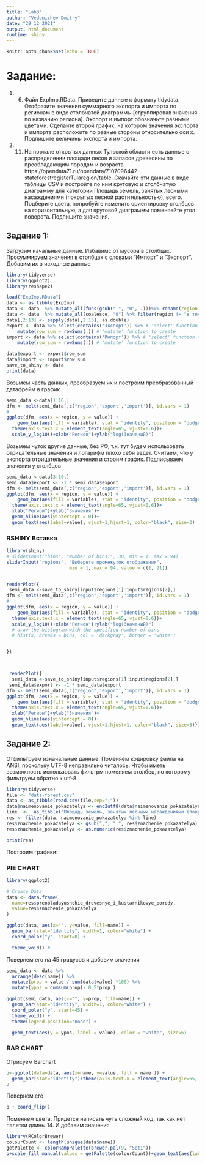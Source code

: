 ```yaml
---
title: "Lab3"
author: "Vedenichev Dmitry"
date: "29 12 2021"
output: html_document
runtime: shiny
---
```


```r
knitr::opts_chunk$set(echo = TRUE)
```
# Задание:

1) (6) Файл ExpImp.RData.
 Приведите данные к формату tidydata. Отобразите значения
 суммарного экспорта и импорта по регионам в виде столбчатой диаграммы
 [сгруппировав значения по названию региона]. Экспорт и импорт обозначьте
 разными цветами. Сделайте второй график, на котором значения экспорта и
 импорта расположите по разные стороны относительно оси x. Подпишите величины
 экспорта и импорта.

2) (11) На портале открытых данных Тульской области есть данные о
 распределении площади лесов и запасов древесины по преобладающим породам и
 \группам возраста https://opendata71.ru/opendata/7107096442-stateforestregisterTularegion/table.
 Скачайте эти данные в виде таблицы CSV и постройте по ним круговую и столбчатую диаграмму
 для категории Площадь земель, занятых лесными насаждениями (покрытых лесной растительностью), всего.
 Подберите цвета, попробуйте изменить ориентировку столбцов на горизонтальную,
а для круговой диаграммы поменяейте угол поворота. Подпишите значения.


## Задание 1:
Загрузим начальные данные. Избавимс от мусора в столбцах. Просуммируем значения в столбцах с словами "Импорт" и "Экспорт". Добавим их в исходные данные
```r
library(tidyverse)
library(ggplot2)
library(reshape2)

load("ExpImp.RData")
data <- as_tibble(ExpImp)
data <- data  %>% mutate_all(funs(gsub("-", "0", .)))%>% rename(region = 'Регион' )
data <- data  %>% mutate_all(coalesce, "0") %>% filter(region != "в том числе:" )
data[,2:13] <- sapply(data[,2:13], as.double)
export <- data %>% select(contains('Экспорт')) %>% # 'select' function to choose the columns you want
    mutate(row_sum = rowSums(.)) # 'mutate' function to create
import <- data %>% select(contains('Импорт')) %>% # 'select' function to choose the columns you want
    mutate(row_sum = rowSums(.)) # 'mutate' function to create

data$export <- export$row_sum
data$import <- import$row_sum
save_to_shiny <- data
print(data)
```
Возьмем часть данных, преобразуем их и построим преобразованный датафрейм в график
```r
semi_data <-data[1:10,]
dfm <- melt(semi_data[,c("region",'export','import')], id.vars = 1)
#
ggplot(dfm, aes(x = region, y = value)) +
    geom_bar(aes(fill = variable), stat = "identity", position = "dodge")+
  theme(axis.text.x = element_text(angle=65, vjust=0.6))+
  scale_y_log10()+xlab("Регион")+ylab("log(Значений)")
```

Возьмем чуток другие данные, без РФ, т.к. тут будем использовать отрицательные значения и логарифм плохо себя ведет. Считаем, что у экспорта отрицательные значения и строим график.
Подписываем значения у столбцов
```r
semi_data <-data[3:10,]
semi_data$export <- -1 * semi_data$export
dfm <- melt(semi_data[,c("region",'export','import')], id.vars = 1)
ggplot(dfm, aes(x = region, y = value)) +
    geom_bar(aes(fill = variable), stat = "identity", position = "dodge")+
  theme(axis.text.x = element_text(angle=65, vjust=0.6))+
  xlab("Регион")+ylab("Значения")+
  geom_hline(aes(yintercept = 0))+
  geom_text(aes(label=value), vjust=1,hjust=1, color="black", size=3)
```

### RSHINY Вставка


```r
library(shiny)
# sliderInput("bins", "Number of bins:", 30, min = 1, max = 94)
sliderInput("regions", "Выберете промежуток отображения",
                       min = 1, max = 94, value = c(1, 21))


renderPlot({
 semi_data <-save_to_shiny[input$regions[1]:input$regions[2],]
dfm <- melt(semi_data[,c("region",'export','import')], id.vars = 1)
#
ggplot(dfm, aes(x = region, y = value)) +
    geom_bar(aes(fill = variable), stat = "identity", position = "dodge")+
  theme(axis.text.x = element_text(angle=65, vjust=0.6))+
  scale_y_log10()+xlab("Регион")+ylab("log(Значений)")
  # draw the histogram with the specified number of bins
  # hist(x, breaks = bins, col = 'darkgray', border = 'white')


})



 renderPlot({
  semi_data <-save_to_shiny[input$regions[1]:input$regions[2],]
 semi_data$export <- -1 * semi_data$export
dfm <- melt(semi_data[,c("region",'export','import')], id.vars = 1)
ggplot(dfm, aes(x = region, y = value)) +
    geom_bar(aes(fill = variable), stat = "identity", position = "dodge")+
  theme(axis.text.x = element_text(angle=65, vjust=0.6))+
  xlab("Регион")+ylab("Значения")+
  geom_hline(aes(yintercept = 0))+
  geom_text(aes(label=value), vjust=1,hjust=1, color="black", size=3)})

```








## Задание 2:
Отфильтруем изначальные данные.
Поменяем кодировку файла на ANSI, поскольку UTF-8 неправильно читалось.
Чтобы иметь возможность использовать фильтрм поменяем столбец, по которому фильтруем обратно к utf-8
```r
library(tidyverse)
file <- "data-forest.csv"
data <- as_tibble(read.csv(file,sep=";"))
data$naimenovanie_pokazatelya <- enc2utf8(data$naimenovanie_pokazatelya)
line  <-  as_tibble("Площадь земель, занятых лесными насаждениями (покрытых лесной растительностью), всего")
res <- filter(data, naimenovanie_pokazatelya %in% line)
res$znachenie_pokazatelya <- gsub(",", ".", res$znachenie_pokazatelya)
res$znachenie_pokazatelya <- as.numeric(res$znachenie_pokazatelya)

print(res)
```
Построим графики:

### PIE CHART


```r
library(ggplot2)

# Create Data
data <- data.frame(
  name=res$preobladayushchie_drevesnye_i_kustarnikovye_porody,
  value=res$znachenie_pokazatelya
)

ggplot(data, aes(x="", y=value, fill=name)) +
  geom_bar(stat="identity", width=1, color="white") +
  coord_polar("y", start=0) +

  theme_void() #

```

Повернем его на 45 градусов и добавим значения
```r
semi_data <- data %>%
  arrange(desc(name)) %>%
  mutate(prop = value / sum(data$value) *100) %>%
  mutate(ypos = cumsum(prop)- 0.5*prop )

ggplot(semi_data, aes(x="", y=prop, fill=name)) +
  geom_bar(stat="identity", width=1, color="white") +
  coord_polar("y", start=45) +
  theme_void() +
  theme(legend.position="none") +

  geom_text(aes(y = ypos, label = value), color = "white", size=6)
```

### BAR CHART
Отрисуем Barchart
```r
p<-ggplot(data=data, aes(x=name, y=value, fill = name )) +
  geom_bar(stat="identity")+theme(axis.text.x = element_text(angle=65, vjust=0.6))+xlab("Преобладающее дерево")+ylab("тыс. га")
p

```
Повернем его
```r
p + coord_flip()
```
Поменяем цвета. Придется написать чуть сложный код, так как нет палетки длины 14. И добавим значения
```r
library(RColorBrewer)
colourCount <- length(unique(data$name))
getPalette <- colorRampPalette(brewer.pal(9, "Set1"))
p+scale_fill_manual(values = getPalette(colourCount))+geom_text(aes(label=value), vjust=1.6, color="black", size=3.5)
```